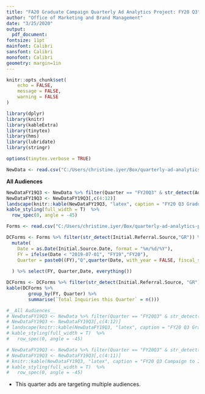 ```yaml
---
title: "FA20 Graduate Campaign Quarterly Ad Analytics Project: FY20 Q3"
author: "Office of Marketing and Brand Management"
date: "3/25/2020"
output:
  pdf_document:
fontsize: 11pt
mainfont: Calibri
sansfont: Calibri
monofont: Calibri
geometry: margin=1in
---
```





```r
knitr::opts_chunk$set(
	echo = FALSE,
	message = FALSE,
	warning = FALSE
)
```

```r
library(dplyr)
library(knitr)
library(kableExtra)
library(tinytex)
library(hms)
library(lubridate)
library(stringr)
```


```r
options(tinytex.verbose = TRUE)
```


```r
NewData <- read.csv("C:/Users/christine.iyer/Box/quarterly-ad-analytics-projects/FlowchartGrad.csv", header = T, stringsAsFactors = F)
```




__All Audiences__



```r
NewDataFY19Q3 <- NewData %>% filter(Quarter == "FY20Q3" & str_detect(AdSet, "GR_ALL"))
NewDataFY19Q3 <- NewDataFY19Q3[,c(4:12)]
landscape(knitr::kable(NewDataFY19Q3, "latex", caption = "FY20 Q3 Graduate Campaign Targeting All Audiences", booktabs = T))%>%
kable_styling(full_width = T)  %>%
  row_spec(0, angle = -45)
```

```r
Forms <- read.csv("C:/Users/christine.iyer/Box/quarterly-ad-analytics-projects/ThankYouFormCompletions.csv", header = T, stringsAsFactors = F)

DCForms <- Forms %>% filter(str_detect(Initial.Referral.Source,"GR")) %>% 
  mutate(
    Date = as.Date(Initial.Source.Date, format = "%m/%d/%Y"),
    FY = ifelse(Date < "2019-07-01", "FY19","FY20"), 
    Quarter = paste0((FY),"Q",quarter(Date, with_year = FALSE, fiscal_start = 7))
    
  ) %>% select(FY, Quarter,Date, everything())

DCForms <- DCForms %>% filter(str_detect(Initial.Referral.Source, "GR"), str_detect(Quarter, "3"))
kable(DCForms %>%  
        group_by(FY, Quarter) %>% 
        summarise(`Total Inquiries this Quarter` = n()))
```

```r
#__All Audiences__
# NewDataFY19Q3 <- NewData %>% filter(Quarter == "FY20Q3" & str_detect(AdSet, "GR_CU"))
# NewDataFY19Q3 <- NewDataFY19Q3[,c(4:12)]
# landscape(knitr::kable(NewDataFY19Q3, "latex", caption = "FY20 Q3 Graduate Campaign Targeting All Audiences", booktabs = T))%>%
# kable_styling(full_width = T)  %>%
#   row_spec(0, angle = -45)
```

```r
# NewDataFY19Q3 <- NewData %>% filter(Quarter == "FY20Q3" & str_detect(AdSet, "GR_WA"))
# NewDataFY19Q3 <- NewDataFY19Q3[,c(4:11)]
# knitr::kable(NewDataFY19Q3, "latex", caption = "FY20 Q3 Campaign to Influencers", booktabs = T)%>%
# kable_styling(full_width = T)  %>%
#   row_spec(0, angle = -45)
```

* This quarter ads are targeting multiple audiences. 